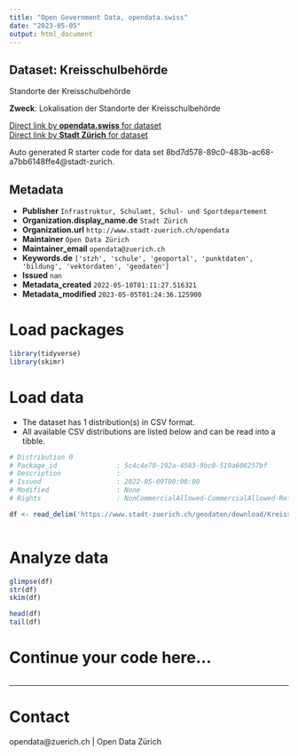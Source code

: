 ```yaml
---
title: "Open Government Data, opendata.swiss"
date: "2023-05-05"
output: html_document
---
```


## Dataset: Kreisschulbehörde

Standorte der Kreisschulbehörde

**Zweck**: Lokalisation der Standorte der Kreisschulbehörde

[Direct link by **opendata.swiss** for dataset](https://opendata.swiss/de/dataset/kreisschulbehorde)<br>
[Direct link by **Stadt Zürich** for dataset](https://data.stadt-zuerich.ch/dataset/geo_kreisschulbehoerde)

Auto generated R starter code for data set 8bd7d578-89c0-483b-ac68-a7bb6148ffe4@stadt-zurich.

## Metadata

- **Publisher** `Infrastruktur, Schulamt, Schul- und Sportdepartement`
- **Organization.display_name.de** `Stadt Zürich`
- **Organization.url** `http://www.stadt-zuerich.ch/opendata`
- **Maintainer** `Open Data Zürich`
- **Maintainer_email** `opendata@zuerich.ch`
- **Keywords.de** `['stzh', 'schule', 'geoportal', 'punktdaten', 'bildung', 'vektordaten', 'geodaten']`
- **Issued** `nan`
- **Metadata_created** `2022-05-10T01:11:27.516321`
- **Metadata_modified** `2023-05-05T01:24:36.125900`


# Load packages

```r

library(tidyverse)
library(skimr)

```

# Load data

-   The dataset has 1 distribution(s) in CSV format.
-   All available CSV distributions are listed below and can be read into a tibble.

```r

# Distribution 0
# Package_id               : 5c4c4e70-192a-4583-9bc0-519a608257bf
# Description              : 
# Issued                   : 2022-05-09T00:00:00
# Modified                 : None
# Rights                   : NonCommercialAllowed-CommercialAllowed-ReferenceNotRequired

df <- read_delim('https://www.stadt-zuerich.ch/geodaten/download/Kreisschulbehoerde?format=10008')



```

# Analyze data

```r

glimpse(df)
str(df)
skim(df)

head(df)
tail(df)

```

# Continue your code here...

```r

```

------------------------------------------------------------------------

# Contact

opendata@zuerich.ch | Open Data Zürich
